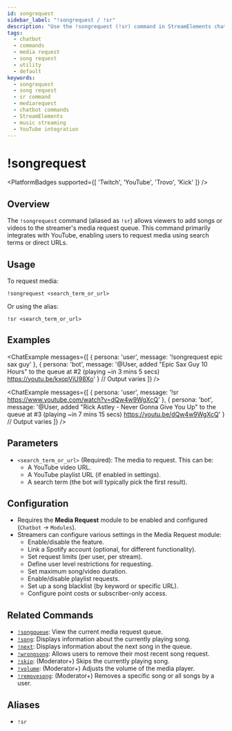 ```yaml
---
id: songrequest
sidebar_label: "!songrequest / !sr"
description: "Use the !songrequest (!sr) command in StreamElements chatbot to allow viewers to add YouTube songs/videos to the media request queue."
tags:
  - chatbot
  - commands
  - media request
  - song request
  - utility
  - default
keywords:
  - songrequest
  - song request
  - sr command
  - mediarequest
  - chatbot commands
  - StreamElements
  - music streaming
  - YouTube integration
---
```



# !songrequest

<PlatformBadges supported={[ 'Twitch', 'YouTube', 'Trovo', 'Kick' ]} />

## Overview

The `!songrequest` command (aliased as `!sr`) allows viewers to add songs or videos to the streamer's media request queue. This command primarily integrates with YouTube, enabling users to request media using search terms or direct URLs.

## Usage

To request media:

```streamelements
!songrequest <search_term_or_url>
```

Or using the alias:

```streamelements
!sr <search_term_or_url>
```

## Examples

<ChatExample messages={[
  { persona: 'user', message: '!songrequest epic sax guy' },
  { persona: 'bot', message: '@User, added "Epic Sax Guy 10 Hours" to the queue at #2 (playing ~in 3 mins 5 secs) https://youtu.be/kxopViU98Xo' } // Output varies
]} />

<ChatExample messages={[
  { persona: 'user', message: '!sr https://www.youtube.com/watch?v=dQw4w9WgXcQ' },
  { persona: 'bot', message: '@User, added "Rick Astley - Never Gonna Give You Up" to the queue at #3 (playing ~in 7 mins 15 secs) https://youtu.be/dQw4w9WgXcQ' } // Output varies
]} />

## Parameters

*   `<search_term_or_url>` (Required): The media to request. This can be:
    *   A YouTube video URL.
    *   A YouTube playlist URL (if enabled in settings).
    *   A search term (the bot will typically pick the first result).

## Configuration

*   Requires the **Media Request** module to be enabled and configured (`Chatbot` -> `Modules`).
*   Streamers can configure various settings in the Media Request module:
    *   Enable/disable the feature.
    *   Link a Spotify account (optional, for different functionality).
    *   Set request limits (per user, per stream).
    *   Define user level restrictions for requesting.
    *   Set maximum song/video duration.
    *   Enable/disable playlist requests.
    *   Set up a song blacklist (by keyword or specific URL).
    *   Configure point costs or subscriber-only access.

## Related Commands

*   [`!songqueue`](./songqueue.mdx): View the current media request queue.
*   [`!song`](./song.mdx): Displays information about the currently playing song.
*   [`!next`](./next.mdx): Displays information about the next song in the queue.
*   [`!wrongsong`](./wrongsong.mdx): Allows users to remove their most recent song request.
*   [`!skip`](./skip.mdx): (Moderator+) Skips the currently playing song.
*   [`!volume`](./volume.mdx): (Moderator+) Adjusts the volume of the media player.
*   [`!removesong`](./removesong.mdx): (Moderator+) Removes a specific song or all songs by a user.

## Aliases

*   `!sr`
